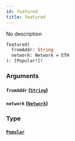 ```yaml
---
id: featured
title: featured
---
```



No description

```graphql
featured(
  fromAddr: String
  network: Network = ETH
): [Popular!]!
```


### Arguments

#### `fromAddr` ([`String`](/cyberconnect-api/reference/scalars/string))




#### `network` ([`Network`](/cyberconnect-api/reference/enums/network))




### Type

#### [`Popular`](/cyberconnect-api/reference/objects/popular) 






